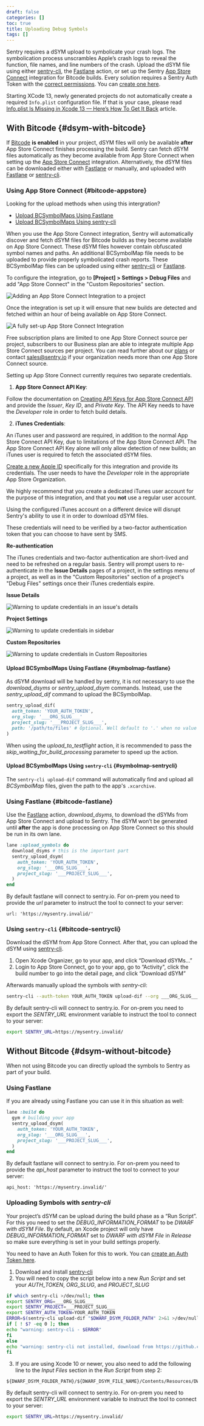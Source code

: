 ```yaml
---
draft: false
categories: []
toc: true
title: Uploading Debug Symbols
tags: []
---
```


Sentry requires a dSYM upload to symbolicate your crash logs. The symbolication process unscrambles Apple’s crash logs to reveal the function, file names, and line numbers of the crash. Upload the dSYM file using either [sentry-cli](https://github.com/getsentry/sentry-cli), the [Fastlane](https://fastlane.tools/) action, or set up the Sentry [App Store Connect](#bitcode-appstore) integration for Bitcode builds. Every solution requires a Sentry Auth Token with the [correct permissions](/product/cli/dif/#permissions). You can [create one here](https://sentry.io/api/).

<Note>

Starting XCode 13, newly generated projects do not automatically create a required `Info.plist` configuration file.
If that is your case, please read [Info.plist Is Missing in Xcode 13 — Here’s How To Get It Back](https://betterprogramming.pub/info-plist-is-missing-in-xcode-13-heres-how-to-get-it-back-1a7abf3e2514) article.

</Note>

## With Bitcode {#dsym-with-bitcode}

If [Bitcode](https://developer.apple.com/library/ios/documentation/IDEs/Conceptual/AppDistributionGuide/AppThinning/AppThinning.html#//apple_ref/doc/uid/TP40012582-CH35-SW2) **is enabled** in your project, dSYM files will only be available **after** App Store Connect finishes processing the build. Sentry can fetch dSYM files automatically as they become available from App Store Connect when setting up the [App Store Connect](#bitcode-appstore) integration.
Alternatively, the dSYM files can be downloaded either with [Fastlane](#bitcode-fastlane) or manually, and uploaded with [Fastlane](#bitcode-fastlane) or [sentry-cli](#bitcode-sentrycli).

### Using App Store Connect {#bitcode-appstore}

<Alert level="Note">

Looking for the upload methods when using this intergration?

- [Upload BCSymbolMaps Using Fastlane](#symbolmap-fastlane)
- [Upload BCSymbolMaps Using sentry-cli](#symbolmap-sentrycli)

</Alert>

When you use the App Store Connect integration, Sentry will automatically discover and fetch dSYM files for Bitcode builds as they become available on App Store Connect. These dSYM files however contain obfuscated symbol names and paths. An additional BCSymbolMap file needs to be uploaded to provide properly symbolicated crash reports. These BCSymbolMap files can be uploaded using either [sentry-cli](#symbolmap-sentrycli) or [Fastlane](#symbolmap-fastlane).

To configure the integration, go to **[Project] > Settings > Debug Files** and add "App Store Connect" in the "Custom Repositories" section.

![Adding an App Store Connect Integration to a project](adding-asc-repository.png)

Once the integration is set up it will ensure that new builds are detected and fetched within an hour of being available on App Store Connect.

![A fully set-up App Store Connect Integration](asc-repository.png)

<Alert level="Note">

Free subscription plans are limited to one App Store Connect source per project, subscribers to our Business plan are able to integrate multiple App Store Connect sources per project. You can read further about our [plans](https://sentry.io/pricing/) or contact [sales@sentry.io](mailto:sales@sentry.io) if your organization needs more than one App Store Connect source.

</Alert>

Setting up App Store Connect currently requires two separate credentials.

1. **App Store Connect API Key**:

Follow the documentation on [Creating API Keys for App Store Connect API](https://developer.apple.com/documentation/appstoreconnectapi/creating_api_keys_for_app_store_connect_api) and provide the _Issuer_, _Key ID_, and _Private Key_. The API Key needs to have the _Developer_ role in order to fetch build details.

2. **iTunes Credentials**:

An iTunes user and password are required, in addition to the normal App Store Connect API Key, due to limitations of the App Store Connect API. The App Store Connect API Key alone will only allow detection of new builds; an iTunes user is required to fetch the associated dSYM files.

[Create a new Apple ID](https://support.apple.com/en-us/HT204316) specifically for this integration and provide its credentials. The user needs to have the _Developer_ role in the appropriate App Store Organization.

<Alert level="warning">

We highly recommend that you create a dedicated iTunes user account for the purpose of this integration, and that you **not** use a regular user account.

Using the configured iTunes account on a different device will disrupt Sentry's ability to use it in order to download dSYM files.

</Alert>

These credentials will need to be verified by a two-factor authentication token that you can choose to have sent by SMS.

**Re-authentication**

The iTunes credentials and two-factor authentication are short-lived and need to be refreshed on a regular basis. Sentry will prompt users to re-authenticate in the **Issue Details** pages of a project, in the settings menu of a project, as well as in the "Custom Repositories" section of a project's "Debug Files" settings once their iTunes credentials expire.

**Issue Details**

![Warning to update credentials in an issue's details](issue-details-warning.png)

**Project Settings**

![Warning to update credentials in sidebar](sidebar-warning.png)

**Custom Repositories**

![Warning to update credentials in Custom Repositories](custom-repositories-warning.png)

#### Upload BCSymbolMaps Using Fastlane {#symbolmap-fastlane}

As dSYM download will be handled by sentry, it is not necessary to use the _download_dsyms_ or _sentry_upload_dsym_ commands.
Instead, use the _sentry_upload_dif_ command to upload the BCSymbolMap.

```ruby
sentry_upload_dif(
  auth_token: 'YOUR_AUTH_TOKEN',
  org_slug: '___ORG_SLUG___'
  project_slug: '___PROJECT_SLUG___',
  path: '/path/to/files' # Optional. Well default to '.' when no value is provided.
)

```

When using the _upload_to_testflight_ action, it is recommended to pass the _skip_waiting_for_build_processing_ parameter to speed up the action.

#### Upload BCSymbolMaps Using `sentry-cli` {#symbolmap-sentrycli}

The `sentry-cli upload-dif` command will automatically find and upload all _BCSymbolMap_ files, given the path to the app's `.xcarchive`.

### Using Fastlane {#bitcode-fastlane}

Use the [Fastlane](https://github.com/fastlane/fastlane) action, _download_dsyms_, to download the dSYMs from App Store Connect and upload to Sentry. The dSYM won’t be generated until **after** the app is done processing on App Store Connect so this should be run in its own lane.

```ruby
lane :upload_symbols do
  download_dsyms # this is the important part
  sentry_upload_dsym(
    auth_token: 'YOUR_AUTH_TOKEN',
    org_slug: '___ORG_SLUG___',
    project_slug: '___PROJECT_SLUG___',
  )
end
```

<Alert level="" title="On Prem">

By default fastlane will connect to sentry.io. For on-prem you need to provide the _url_ parameter to instruct the tool to connect to your server:

```
url: 'https://mysentry.invalid/'
```

</Alert>

### Using `sentry-cli` {#bitcode-sentrycli}

Download the dSYM from App Store Connect. After that, you can upload the dSYM using [sentry-cli](https://github.com/getsentry/sentry-cli/releases).

1.  Open Xcode Organizer, go to your app, and click “Download dSYMs...”
2.  Login to App Store Connect, go to your app, go to “Activity", click the build number to go into the detail page, and click “Download dSYM”

Afterwards manually upload the symbols with _sentry-cli_:

```bash
sentry-cli --auth-token YOUR_AUTH_TOKEN upload-dif --org ___ORG_SLUG___ --project ___PROJECT_SLUG___ PATH_TO_DSYMS
```

<Alert level="" title="On Prem">

By default sentry-cli will connect to sentry.io. For on-prem you need to export the _SENTRY_URL_ environment variable to instruct the tool to connect to your server:

```bash
export SENTRY_URL=https://mysentry.invalid/
```

</Alert>

## Without Bitcode {#dsym-without-bitcode}

When not using Bitcode you can directly upload the symbols to Sentry as part of your build.

### Using Fastlane

If you are already using Fastlane you can use it in this situation as well:

```ruby
lane :build do
  gym # building your app
  sentry_upload_dsym(
    auth_token: 'YOUR_AUTH_TOKEN',
    org_slug: '___ORG_SLUG___',
    project_slug: '___PROJECT_SLUG___',
  )
end
```

<Alert level="" title="On Prem">

By default fastlane will connect to sentry.io. For on-prem you need to provide the _api_host_ parameter to instruct the tool to connect to your server:

```
api_host: 'https://mysentry.invalid/'
```

</Alert>

### Uploading Symbols with _sentry-cli_

Your project’s dSYM can be upload during the build phase as a “Run Script”. For this you need to set the _DEBUG_INFORMATION_FORMAT_ to be _DWARF with dSYM File_. By default, an Xcode project will only have _DEBUG_INFORMATION_FORMAT_ set to _DWARF with dSYM File_ in _Release_ so make sure everything is set in your build settings properly.

You need to have an Auth Token for this to work. You can [create an Auth Token here](https://sentry.io/api/).

1.  Download and install [sentry-cli](/product/cli/installation/)
2.  You will need to copy the script below into a new _Run Script_ and set your _AUTH_TOKEN_, _ORG_SLUG_, and _PROJECT_SLUG_

```bash
if which sentry-cli >/dev/null; then
export SENTRY_ORG=___ORG_SLUG___
export SENTRY_PROJECT=___PROJECT_SLUG___
export SENTRY_AUTH_TOKEN=YOUR_AUTH_TOKEN
ERROR=$(sentry-cli upload-dif "$DWARF_DSYM_FOLDER_PATH" 2>&1 >/dev/null)
if [ ! $? -eq 0 ]; then
echo "warning: sentry-cli - $ERROR"
fi
else
echo "warning: sentry-cli not installed, download from https://github.com/getsentry/sentry-cli/releases"
fi
```

3.  If you are using Xcode 10 or newer, you also need to add the following line to the _Input Files_ section in the _Run Script_ from step 2:

[//]: # "Don't use bash here. Clicking the copy button on the code sample with bash"
[//]: # "removes the leading $."

```text
${DWARF_DSYM_FOLDER_PATH}/${DWARF_DSYM_FILE_NAME}/Contents/Resources/DWARF/${TARGET_NAME}
```

<Alert level="" title="On Prem">

By default sentry-cli will connect to sentry.io. For on-prem you need to export the _SENTRY_URL_ environment variable to instruct the tool to connect to your server:

```bash
export SENTRY_URL=https://mysentry.invalid/
```

</Alert>
